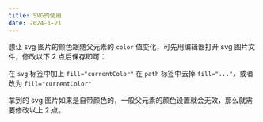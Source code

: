 ```yaml
---
title: SVG的使用
date: 2024-1-21
---
```


想让 svg 图片的颜色跟随父元素的 `color` 值变化，可先用编辑器打开 svg 图片文件，修改以下 2 点后保存即可：

在 `svg` 标签中加上 `fill="currentColor"`
在 `path` 标签中去掉 `fill="..."`，或者改为 `fill="currentColor"`

拿到的 svg 图片如果是自带颜色的，一般父元素的颜色设置就会无效，那么就需要修改以上 2 点。
